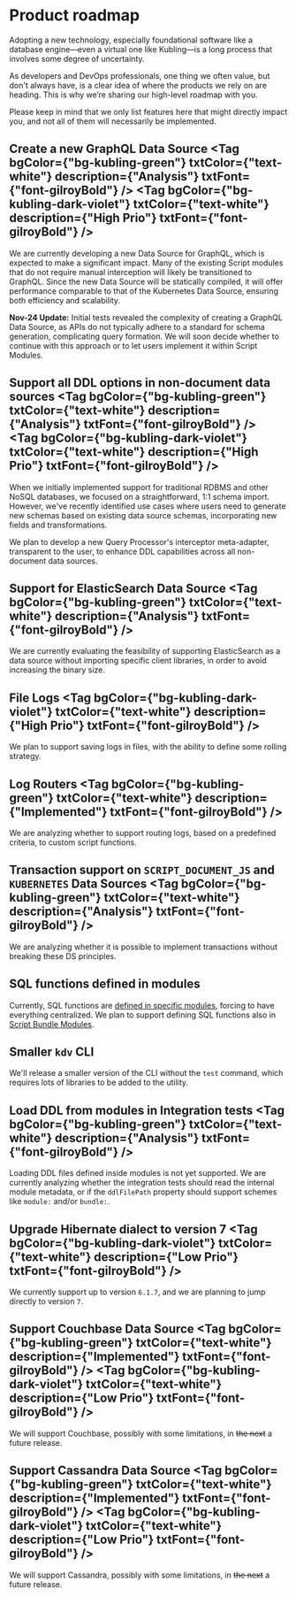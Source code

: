 
# Product roadmap
Adopting a new technology, especially foundational software like a database engine—even a virtual one like Kubling—is a long process that involves some degree of uncertainty.

As developers and DevOps professionals, one thing we often value, but don't always have, is a clear idea of where the products we rely on are heading. 
This is why we’re sharing our high-level roadmap with you.

Please keep in mind that we only list features here that might directly impact you, and not all of them will necessarily be implemented.

## Create a new GraphQL Data Source <Tag bgColor={"bg-kubling-green"} txtColor={"text-white"} description={"Analysis"} txtFont={"font-gilroyBold"} /> <Tag bgColor={"bg-kubling-dark-violet"} txtColor={"text-white"} description={"High Prio"} txtFont={"font-gilroyBold"} />
We are currently developing a new Data Source for GraphQL, which is expected to make a significant impact. 
Many of the existing Script modules that do not require manual interception will likely be transitioned to GraphQL. 
Since the new Data Source will be statically compiled, it will offer performance comparable to that of the Kubernetes Data Source, ensuring both efficiency and scalability.

**Nov-24 Update:** Initial tests revealed the complexity of creating a GraphQL Data Source, as APIs do not typically adhere to a standard for schema generation, 
complicating query formation. We will soon decide whether to continue with this approach or to let users implement it within Script Modules.

## Support all DDL options in non-document data sources <Tag bgColor={"bg-kubling-green"} txtColor={"text-white"} description={"Analysis"} txtFont={"font-gilroyBold"} /> <Tag bgColor={"bg-kubling-dark-violet"} txtColor={"text-white"} description={"High Prio"} txtFont={"font-gilroyBold"} />
When we initially implemented support for traditional RDBMS and other NoSQL databases, we focused on a straightforward, 1:1 schema import. 
However, we've recently identified use cases where users need to generate new schemas based on existing data source schemas, incorporating new fields and transformations.

We plan to develop a new Query Processor's interceptor meta-adapter, transparent to the user, to enhance DDL capabilities across all non-document data sources.

## Support for ElasticSearch Data Source <Tag bgColor={"bg-kubling-green"} txtColor={"text-white"} description={"Analysis"} txtFont={"font-gilroyBold"} />
We are currently evaluating the feasibility of supporting ElasticSearch as a data source without importing specific client libraries, in order to avoid increasing the binary size.

## File Logs <Tag bgColor={"bg-kubling-dark-violet"} txtColor={"text-white"} description={"High Prio"} txtFont={"font-gilroyBold"} />
We plan to support saving logs in files, with the ability to define some rolling strategy.

## Log Routers <Tag bgColor={"bg-kubling-green"} txtColor={"text-white"} description={"Implemented"} txtFont={"font-gilroyBold"} />
We are analyzing whether to support routing logs, based on a predefined criteria, to custom script functions.

## Transaction support on `SCRIPT_DOCUMENT_JS` and `KUBERNETES` Data Sources <Tag bgColor={"bg-kubling-green"} txtColor={"text-white"} description={"Analysis"} txtFont={"font-gilroyBold"} />
We are analyzing whether it is possible to implement transactions without breaking these DS principles.

## SQL functions defined in modules
Currently, SQL functions are [defined in specific modules](/Modules/Functions/SQL), forcing to have everything centralized. We plan to support defining SQL functions also
in [Script Bundle Modules](/Modules/DataSource/Script).

## Smaller `kdv` CLI
We'll release a smaller version of the CLI without the `test` command, which requires lots of libraries to be added to the utility.

## Load DDL from modules in Integration tests <Tag bgColor={"bg-kubling-green"} txtColor={"text-white"} description={"Analysis"} txtFont={"font-gilroyBold"} />
Loading DDL files defined inside modules is not yet supported. We are currently analyzing whether the integration tests should read the internal module metadata, 
or if the `ddlFilePath` property should support schemes like `module:` and/or `bundle:`.

## Upgrade Hibernate dialect to version 7 <Tag bgColor={"bg-kubling-dark-violet"} txtColor={"text-white"} description={"Low Prio"} txtFont={"font-gilroyBold"} />
We currently support up to version `6.1.7`, and we are planning to jump directly to version `7`.

## Support Couchbase Data Source <Tag bgColor={"bg-kubling-green"} txtColor={"text-white"} description={"Implemented"} txtFont={"font-gilroyBold"} /> <Tag bgColor={"bg-kubling-dark-violet"} txtColor={"text-white"} description={"Low Prio"} txtFont={"font-gilroyBold"} />
We will support Couchbase, possibly with some limitations, in ~~the next~~ a future release.

## Support Cassandra Data Source <Tag bgColor={"bg-kubling-green"} txtColor={"text-white"} description={"Implemented"} txtFont={"font-gilroyBold"} /> <Tag bgColor={"bg-kubling-dark-violet"} txtColor={"text-white"} description={"Low Prio"} txtFont={"font-gilroyBold"} />
We will support Cassandra, possibly with some limitations, in ~~the next~~ a future release.
